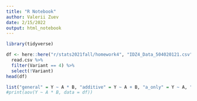 ```yaml
---
title: "R Notebook"
author: Valerii Zuev
date: 2/15/2022
output: html_notebook
---
```


```r
library(tidyverse)
```
```r
df <- here::here("r/stats2021fall/homework4", "IDZ4_Data_504020121.csv") %>%
  read.csv %>%
  filter(Variant == 4) %>%
  select(!Variant)
head(df)
```

```r
list("general" = Y ~ A * B, "additive" = Y ~ A + B, "a_only" = Y ~ A, "b_only" = Y ~ B) %>% lapply(function(formula) { aov(formula, data = df) })
#print(aov(Y ~ A * B, data = df))
```

